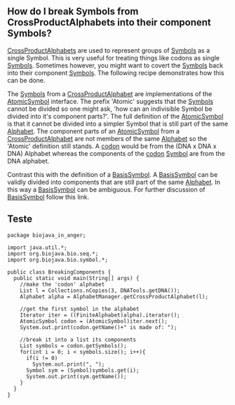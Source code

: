 == How do I break Symbols from CrossProductAlphabets into their component Symbols? ==

[[Biojava:Cookbook:Alphabets:CrossProduct|CrossProductAlphabets]] are used to represent groups of [http://www.biojava.org/docs/api14/org/biojava/bio/symbol/Symbol.html Symbols] as a single Symbol. This is very useful for treating things like codons as single [http://www.biojava.org/docs/api14/org/biojava/bio/symbol/Symbol.html Symbols]. Sometimes however, you might want to covert the [http://www.biojava.org/docs/api14/org/biojava/bio/symbol/Symbol.html Symbols] back into their component [http://www.biojava.org/docs/api14/org/biojava/bio/symbol/Symbol.html Symbols]. The following recipe demonstrates how this can be done.

The [http://www.biojava.org/docs/api14/org/biojava/bio/symbol/Symbol.html Symbols] from a [[Biojava:Cookbook:Alphabets:CrossProduct|CrossProductAlphabet]] are implementations of the [http://www.biojava.org/docs/api14/org/biojava/bio/symbol/AtomicSymbol.html AtomicSymbol] interface. The prefix 'Atomic' suggests that the [http://www.biojava.org/docs/api14/org/biojava/bio/symbol/Symbol.html Symbols] cannot be divided so one might ask, 'how can an indivisible Symbol be divided into it's component parts?'. The full definition of the [http://www.biojava.org/docs/api14/org/biojava/bio/symbol/AtomicSymbol.html AtomicSymbol] is that it cannot be divided into a simpler Symbol that is still part of the same [http://www.biojava.org/docs/api14/org/biojava/bio/symbol/Alphabet.html Alphabet]. The component parts of an [http://www.biojava.org/docs/api14/org/biojava/bio/symbol/AtomicSymbol.html AtomicSymbol] from a [[Biojava:Cookbook:Alphabets:CrossProduct|CrossProductAlphabet]] are not members of the same [http://www.biojava.org/docs/api14/org/biojava/bio/symbol/Alphabet.html Alphabet] so the 'Atomic' definition still stands. A [[wp:codon|codon]] would be from the (DNA x DNA x DNA) Alphabet whereas the components of the [[wp:codon|codon]] [http://www.biojava.org/docs/api14/org/biojava/bio/symbol/Symbol.html Symbol] are from the DNA alphabet.

Contrast this with the definition of a [http://www.biojava.org/docs/api14/org/biojava/bio/symbol/BasisSymbol.html BasisSymbol]. A [http://www.biojava.org/docs/api14/org/biojava/bio/symbol/BasisSymbol.html BasisSymbol] can be validly divided into components that are still part of the same [http://www.biojava.org/docs/api14/org/biojava/bio/symbol/Alphabet.html Alphabet]. In this way a [http://www.biojava.org/docs/api14/org/biojava/bio/symbol/BasisSymbol.html BasisSymbol] can be ambiguous. For further discussion of [http://www.biojava.org/docs/api14/org/biojava/bio/symbol/BasisSymbol.html BasisSymbol] follow this link.

== Teste ==

<pre>
package biojava_in_anger;

import java.util.*;
import org.biojava.bio.seq.*;
import org.biojava.bio.symbol.*;

public class BreakingComponents {
  public static void main(String[] args) {
    //make the 'codon' alphabet
    List l = Collections.nCopies(3, DNATools.getDNA());
    Alphabet alpha = AlphabetManager.getCrossProductAlphabet(l);

    //get the first symbol in the alphabet
    Iterator iter = ((FiniteAlphabet)alpha).iterator();
    AtomicSymbol codon = (AtomicSymbol)iter.next();
    System.out.print(codon.getName()+" is made of: ");

    //break it into a list its components
    List symbols = codon.getSymbols();
    for(int i = 0; i < symbols.size(); i++){
      if(i != 0)
        System.out.print(", ");
      Symbol sym = (Symbol)symbols.get(i);
      System.out.print(sym.getName());
    }
  }
}
</pre>